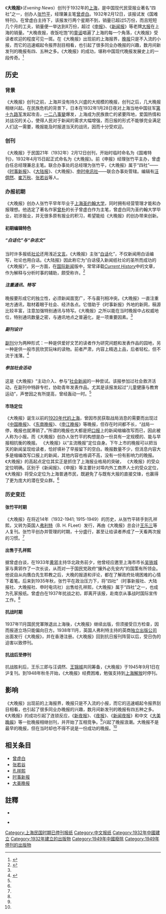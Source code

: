 {{Infobox Newspaper
| name                = 大晚报<br>Evening News
| caption             = 大晚报
| type                = 商业报刊
| owners              = [[张竹平|张竹平]]<br />[[孔祥熙|孔祥熙]]<br />[[弗利特|弗利特]]（B.H.Fleet）
| publisher           = 大晚报社
| editor              = [[汪倜然|汪倜然]]、[[金摩云|金摩云]]、[[邵宗汉|邵宗汉]]、[[姚志崇|姚志崇]]、[[崔万秋|崔万秋]]、[[黄震遐_(作家)|黄震遐]]、[[张若谷|张若谷]]
| foundation          = 1932年2月12日
| ceased publication  = 1949年5月16日
| language            = [[中文|中文]]（繁體）
| headquarters        = [[上海|上海]]
}}
《'''大晚报'''》（''Evening News''）创刊于1932年的[[上海|上海]]，是中国现代民营报业著名“四社”之一，创办人[[张竹平|张竹平]]，经理兼主笔[[曾虚白|曾虚白]]。1932年2月12日，该报试发《国难特刊》。在曾虚白主持下，该报发行两个星期不到，销量已超过5万份，而且短短几个月的工夫，销量便一举达到8万份，超过《[[申报|申报]]》、《[[新闻报_(上海)|新闻报]]》等老牌[[大报|大报]]在上海的销量。“大晚夜报，夜饭吃饱”的[[童谣|童谣]]唱遍了上海的每一个角落，《大晚报》受读者欢迎的程度可见一斑。在《大晚报》出现前的上海报界，[[晚报|晚报]]只是不入流的小报，而它的迅速崛起令报界刮目相看，也引起了很多同业办晚报的兴趣，数月间新发刊的晚报有四、五种之多。《大晚报》的成功，堪称中国现代晚报发展史上的一段传奇。<ref>{{cite journal | title =不走寻常路：《大晚报》的成功路径 |author =[[段善策|段善策]] |journal =[[新闻世界|新闻世界]]| year = 2010 }}</ref>

== 历史 ==

=== 背景 ===
《大晚报》创刊之前，上海并没有持久兴盛的大规模的晚报，创刊之后，几大晚报相继兴起。在民族危机的背景下，日本在1932年1月28日夜对上海当地中国驻军[[第十九路军|第十九路军]]发起攻击，[[一二八事變|一二八事變]]爆发，上海成为民族救亡的紧要阵地，爱国热情和对战况的关心，使得人民对于新闻的需求大幅增强，而日报的形式不能够完全满足人们这一需要，晚报能及时报道当天的战讯，因而十分受欢迎。

=== 创刊 ===
《大晚报》于民国21年（1932年）2月12日创刊，开始时临时命名为《国难特刊》，1932年4月15日起正式命名为《大晚报》。前《申报》经理张竹平主办，曾虚白任总经理兼总主笔。联合办事处的总经理为张竹平，《大晚报》属于“四社”——《[[时事新报|时事新报]]》、《[[大陆报|大陆报]]》、《大晚报》、[[申时电讯社|申时电讯社]]——联合办事处管辖。编辑有[[汪倜然|汪倜然]]、[[崔万秋|崔万秋]]、[[张若谷|张若谷]]等人。

=== 办报初期 ===
《大晚报》创办人张竹平早年毕业于[[上海圣约翰大学|上海圣约翰大学]]，同时拥有经营管理才能和办报理想。他选定了著名作家[[曾朴|曾朴]]的长子曾虚白作为主笔，曾虚白同为圣约翰大学毕业，初涉报业，并无很多原有报业的积习，希望能给《大晚报》的创办带来创新。

==== 初期编辑特色 ====

=====“白话化”与“杂志文”=====
当时许多报纸[[社论|社论]]还用浅近[[文言|文言]]。《大晚报》主张“[[白话|白话]]化”，不仅新闻用白话编写，社论也用白话。《大陆报》因此称它为“白话侵入新闻纸社论的圣所而成功的《大晚报》”。另一方面，在[[国际新闻|国际新闻]]版中，常常译载''[[Current_History|Current History]]''中的文章，作为解释与分析时事的辅助，颇受称许。<ref name="袁义勤">{{cite journal | title =“晚报的成功”——《大晚报》杂谈  |author =[[袁义勤|袁义勤]] |journal =[[新闻研究资料|新闻研究资料]] | date = 1991-03-02 }}</ref>

=====注重通讯、特写=====
晚报要形成它的独立性，必须新闻面宽广，不与晨刊相冲突。《大晚报》一直注重地方通讯，取材着眼于社会、经济各点。它借助于《时事新报》外地的新网，稿源比较丰富，注意加强特别通讯与特写。《大晚报》之所以能在当时晚报中占权威地位，特别通讯数量之密，与通讯地点之普遍化，是一项重要因素。<ref name="袁义勤" />

=====副刊设计=====
[[副刊|副刊]]分为两种形式：一种是供爱好文艺的读者作为研究间题和发表作品的园地，另一种是供一般市民欣赏玩味的读物。前者严肃，内容上精选上品，后者轻松，但不流于浅薄。<ref name="闵大洪">{{cite journal | title =曾虚白与上海《大晚报》 |author =[[闵大洪|闵大洪]] |journal=[[新聞記者_(期刊)|新聞記者]] | date = 1987-09-28 }}</ref>

=====参加社会活动=====
这是《大晚报》“主动介入、参与”[[社会新闻|社会新闻]]的一种尝试。该报参加过社会救济活动，在副刊中特辟专栏，协助青年发表作品。尤其是该报发起过“儿童健康与教育运动”，声誉因之有所提高，曾经轰动一时。<ref name="袁义勤" />

==== 市场定位 ==== 
《大晚报》诞生以前的[[上海1920年代|1920年代的上海]]，曾因市民获取战局消息的需要而出现过《[[中国晚报|中国晚报]]》、《[[东南晚报|东南晚报]]》、《[[申江晚报|申江晚报]]》等晚报，但存在时间都不长，“战局一停，晚报也就滞销了。”所谓的晚报也大都是把[[口报|口报]]上的新闻缩编改写而已，因此被人称为小报。而《大晚报》创办人张竹平的构想是办一份具有一定规模的、能与早报相抗衡的晚报。
《大晚报》以“主流晚报”定位自身。下午上市的晚报可以把当天的新闻呈现给读者，恰好填补了早报留下的空白。晚报数量不少，但消息内容大多是缩编改写口报上的新闻，其他内容也格调不高，没有一份有影响力的晚报。《大晚报》的高起点定位其实正是抓住了上海报业格局的突破， 《大晚报》的受众定位明确。区别于《新闻报》、《申报》等主要针对埠内外工商界人士的受众定位，《大晚报》将受众定位为上海普通市民，既避免了与既有大报的直接交锋，也赢得了更为庞大的潜在受众群。<ref name="段善策" />

=== 历史变迁 ===
====张竹平时期====
《大晚报》在将近14年（1932-1941;  1915-1949）的历史，从张竹平转手到孔祥熙，又转为英国人[[弗利特|弗利特]]（B. H. FLeet）发行，再由《大晚报》总会计[[王乐三|王乐三]]等人复刊。张竹平创办并管理的时期，十分盛行，甚至让给读者养成了一天看两次报的习惯。<ref name="闵大洪" />

====出售于孔祥熙====
据曾虚白谈，在1933年[[黄郛|黄郛]]主持华北政务前夕，他曾经应邀至上海市市长[[吴铁城|吴铁城]]家与黄郛作了一次长谈，从而对一于国民党政府“攘外必先安内”的国策有所领会。他说自从向膺白先生聆教之后，大晚的报道和评论，都在了解政府处境困难的心情下着笔。后来到1935年秋，张竹平在政治压力下，将“四社”（时事新报社、大陆报社、大晚报社、申时电讯社）出售给孔祥熙，《大晚报》属于“四社”之一，也成为孔家报纸。曾虚白在1937年扰战之初，即离开该报，赴南京从事战时国际宣传工作。<ref name="袁义勤" />

====抗战时期====
1937年11月国民党軍隊退出上海後，《大晚报》继续出版，但须接受日方检查，因而报道立场只能偏向日方。1938年11月，英国人弗利特主持的英商[[独立出版公司|独立出版公司]]出面发行《大晚报》，并在香港注册。《大晚报》回到抗日报刊阵营以后，受日伪的迫害以致停刊。

==== 抗战后至停刊 ====
抗战胜利后，王乐三即与汪调然、[[王锦城|王锦城]]共同筹备，《大晚报》于1945年9月1日在沪复刊。到1948年秋冬开始，《大晚报》经费困难，勉强支持到[[上海解放|上海解放]]时停刊。

== 影响 ==
《大晚报》出现前的上海报界，晚报只是不入流的小报，而它的迅速崛起令报界刮目相看，也引起了很多同业办晚报的兴趣，数月间新发刊的晚报有四五种之多。《大晚报》的成功引起了连锁反应，《[[新夜报|新夜报]]》、《[[夜报|夜报]]》、《[[新闻夜报|新闻夜报]]》和中文《[[大美晚报|大美晚报]]》等一批晚报相继创刊，并开始了互相竞争。<ref name="闵大洪" />兴起了晚报浪潮。大晚报不是最早的晚报，但在当时却也不得不说是一份成功的晚报。<ref name="段善策" />

== 相关条目 ==
{{div col|cols=2}}
* [[曾虚白|曾虚白]]
* [[张若谷|张若谷]]
* [[孔祥熙|孔祥熙]]
* [[时事新报|时事新报]]
* [[大美晚报|大美晚报]]

{{div col end}}
==註釋==
{{reflist|2}}
{{refbegin}}
* {{cite journal | title =“四社”——旧中国报业集团化经营的一次尝试  |author =姚福申 |journal =新闻大学 | date= 1997-11-15 }}

*{{cite journal | title =曾虚白在大陆的新闻活动研究  |author =刘璇 |journal =兰台世界 }}
{{refend}}

[[Category:上海民国时期已停刊报纸|Category:上海民国时期已停刊报纸]]
[[Category:中文报纸|Category:中文报纸]]
[[Category:1932年中國建立|Category:1932年中國建立]]
[[Category:1932年建立的出版物|Category:1932年建立的出版物]]
[[Category:1949年中國廢除|Category:1949年中國廢除]]
[[Category:1949年停刊的出版物|Category:1949年停刊的出版物]]